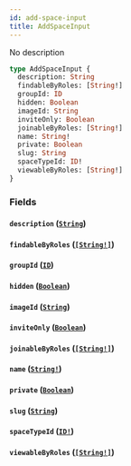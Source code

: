```yaml
---
id: add-space-input
title: AddSpaceInput
---
```


No description

```graphql
type AddSpaceInput {
  description: String
  findableByRoles: [String!]
  groupId: ID
  hidden: Boolean
  imageId: String
  inviteOnly: Boolean
  joinableByRoles: [String!]
  name: String!
  private: Boolean
  slug: String
  spaceTypeId: ID!
  viewableByRoles: [String!]
}
```

### Fields

#### `description` ([`String`](/docs/graphql/scalars/string))

#### `findableByRoles` ([`[String!]`](/docs/graphql/scalars/string))

#### `groupId` ([`ID`](/docs/graphql/scalars/id))

#### `hidden` ([`Boolean`](/docs/graphql/scalars/boolean))

#### `imageId` ([`String`](/docs/graphql/scalars/string))

#### `inviteOnly` ([`Boolean`](/docs/graphql/scalars/boolean))

#### `joinableByRoles` ([`[String!]`](/docs/graphql/scalars/string))

#### `name` ([`String!`](/docs/graphql/scalars/string))

#### `private` ([`Boolean`](/docs/graphql/scalars/boolean))

#### `slug` ([`String`](/docs/graphql/scalars/string))

#### `spaceTypeId` ([`ID!`](/docs/graphql/scalars/id))

#### `viewableByRoles` ([`[String!]`](/docs/graphql/scalars/string))

